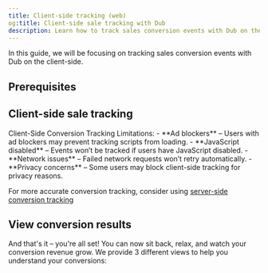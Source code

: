 ```yaml
---
title: Client-side tracking (web)
og:title: Client-side sale tracking with Dub
description: Learn how to track sales conversion events with Dub on the client-side
---
```



<SalesIntro />

In this guide, we will be focusing on tracking sales conversion events with Dub on the client-side.

## Prerequisites

<EnableConversionTracking />

<ClientSideTrackingInstall />

## Client-side sale tracking

<ClientSideSaleTracking />

<Warning>
Client-Side Conversion Tracking Limitations:
- **Ad blockers** – Users with ad blockers may prevent tracking scripts from loading.
- **JavaScript disabled** – Events won’t be tracked if users have JavaScript disabled.
- **Network issues** – Failed network requests won’t retry automatically.
- **Privacy concerns** – Some users may block client-side tracking for privacy reasons.

For more accurate conversion tracking, consider using [server-side conversion tracking](/docs/conversions/sales/introduction)

</Warning>

## View conversion results

And that's it – you're all set! You can now sit back, relax, and watch your conversion revenue grow. We provide 3 different views to help you understand your conversions:

<ViewConversions />
